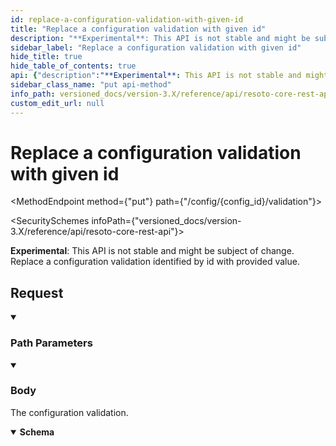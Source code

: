```yaml
---
id: replace-a-configuration-validation-with-given-id
title: "Replace a configuration validation with given id"
description: "**Experimental**: This API is not stable and might be subject of change.<br/>"
sidebar_label: "Replace a configuration validation with given id"
hide_title: true
hide_table_of_contents: true
api: {"description":"**Experimental**: This API is not stable and might be subject of change.<br/>\nReplace a configuration validation identified by id with provided value.\n","tags":["config_validation"],"parameters":[{"name":"config_id","required":true,"in":"path","description":"the identifier of the configuration validation to replace.","schema":{"type":"string"}}],"requestBody":{"content":{"application/json":{"schema":{"description":"The validation for this configuration value.","type":"object","properties":{"id":{"description":"The identifier of the related configuration.","type":"string"},"external_validation":{"description":"True, if an external entity should validate a config change.\nIn this case resotocore is emitting a task on the task queue of type validate_config.\nIt expectes a listener to pickup this task and report back, if the configuration is valid or not.\n","type":"boolean"}},"title":"ConfigValidation"}}}},"responses":{"200":{"description":"The configuration validation.","content":{"application/json":{"schema":{"description":"The validation for this configuration value.","type":"object","properties":{"id":{"description":"The identifier of the related configuration.","type":"string"},"external_validation":{"description":"True, if an external entity should validate a config change.\nIn this case resotocore is emitting a task on the task queue of type validate_config.\nIt expectes a listener to pickup this task and report back, if the configuration is valid or not.\n","type":"boolean"}},"title":"ConfigValidation"}}}}},"method":"put","path":"/config/{config_id}/validation","servers":[{"url":"https://{host}:{port}","variables":{"host":{"default":"localhost"},"port":{"default":"8900"}}}],"jsonRequestBodyExample":{"id":"string","external_validation":true},"info":{"title":"Resoto Core REST API","version":"V1"},"postman":{"name":"Replace a configuration validation with given id","description":{"content":"**Experimental**: This API is not stable and might be subject of change.<br/>\nReplace a configuration validation identified by id with provided value.\n","type":"text/plain"},"url":{"path":["config",":config_id","validation"],"host":["{{baseUrl}}"],"query":[],"variable":[{"disabled":false,"description":{"content":"(Required) the identifier of the configuration validation to replace.","type":"text/plain"},"type":"any","value":"","key":"config_id"}]},"header":[{"key":"Content-Type","value":"application/json"},{"key":"Accept","value":"application/json"}],"method":"PUT","body":{"mode":"raw","raw":"\"\"","options":{"raw":{"language":"json"}}}}}
sidebar_class_name: "put api-method"
info_path: versioned_docs/version-3.X/reference/api/resoto-core-rest-api
custom_edit_url: null
---
```



<h1 className={"openapi__heading"}>Replace a configuration validation with given id</h1>

<MethodEndpoint method={"put"} path={"/config/{config_id}/validation"}></MethodEndpoint>

<SecuritySchemes infoPath={"versioned_docs/version-3.X/reference/api/resoto-core-rest-api"}></SecuritySchemes>

**Experimental**: This API is not stable and might be subject of change.<br/> Replace a configuration validation identified by id with provided value.

## Request

<details style={{"marginBottom":"1rem"}} className={"openapi-markdown__details"} data-collapsed={false} open={true}><summary style={{}}><h3 className={"openapi-markdown__details-summary-header-params"}>Path Parameters</h3></summary><div><ul><ParamsItem className={"paramsItem"} param={{"name":"config_id","required":true,"in":"path","description":"the identifier of the configuration validation to replace.","schema":{"type":"string"}}}></ParamsItem></ul></div></details><MimeTabs className={"openapi-tabs__mime"}><TabItem label={"application/json"} value={"application/json-schema"}><details style={{}} className={"openapi-markdown__details mime"} data-collapsed={false} open={true}><summary style={{}} className={"openapi-markdown__details-summary-mime"}><h3 className={"openapi-markdown__details-summary-header-body"}>Body</h3></summary><div style={{"textAlign":"left","marginLeft":"1rem"}}></div><ul style={{"marginLeft":"1rem"}}><SchemaItem collapsible={false} name={"id"} required={false} schemaName={"string"} qualifierMessage={undefined} schema={{"description":"The identifier of the related configuration.","type":"string"}}></SchemaItem><SchemaItem collapsible={false} name={"external_validation"} required={false} schemaName={"boolean"} qualifierMessage={undefined} schema={{"description":"True, if an external entity should validate a config change.\nIn this case resotocore is emitting a task on the task queue of type validate_config.\nIt expectes a listener to pickup this task and report back, if the configuration is valid or not.\n","type":"boolean"}}></SchemaItem></ul></details></TabItem></MimeTabs><div><div><ApiTabs><TabItem label={"200"} value={"200"}><div>

The configuration validation.

</div><div><MimeTabs className={"openapi-tabs__mime"} schemaType={"response"}><TabItem label={"application/json"} value={"application/json"}><SchemaTabs className={"openapi-tabs__schema"}><TabItem label={"Schema"} value={"Schema"}><details style={{}} className={"openapi-markdown__details response"} data-collapsed={false} open={true}><summary style={{}} className={"openapi-markdown__details-summary-response"}><strong>Schema</strong></summary><div style={{"textAlign":"left","marginLeft":"1rem"}}></div><ul style={{"marginLeft":"1rem"}}><SchemaItem collapsible={false} name={"id"} required={false} schemaName={"string"} qualifierMessage={undefined} schema={{"description":"The identifier of the related configuration.","type":"string"}}></SchemaItem><SchemaItem collapsible={false} name={"external_validation"} required={false} schemaName={"boolean"} qualifierMessage={undefined} schema={{"description":"True, if an external entity should validate a config change.\nIn this case resotocore is emitting a task on the task queue of type validate_config.\nIt expectes a listener to pickup this task and report back, if the configuration is valid or not.\n","type":"boolean"}}></SchemaItem></ul></details></TabItem><TabItem label={"Example (from schema)"} value={"Example (from schema)"}><ResponseSamples responseExample={"{\n  \"id\": \"string\",\n  \"external_validation\": true\n}"} language={"json"}></ResponseSamples></TabItem></SchemaTabs></TabItem></MimeTabs></div></TabItem></ApiTabs></div></div>
